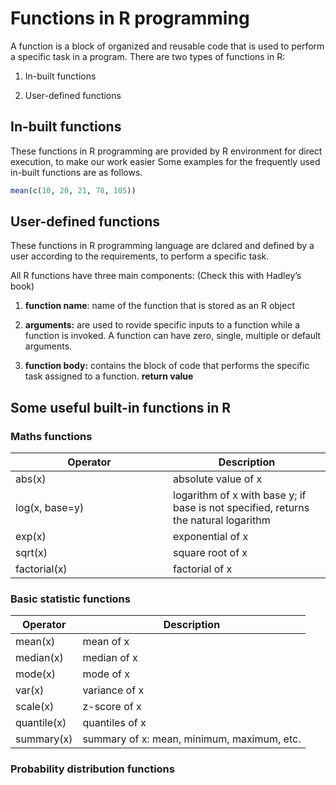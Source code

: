 # Functions in R programming

A function is a block of organized and reusable code that is used to perform a specific task in a program. There are two types of functions in R:

  1. In-built functions
    
  2. User-defined functions
    
## In-built functions

These functions in R programming are provided by R environment for direct execution, to make our work easier Some examples for the frequently used in-built functions are as follows.

```r
mean(c(10, 20, 21, 78, 105))

```


## User-defined functions

These functions in R programming language are dclared and defined by a user according to the requirements, to perform a specific task.

All R functions have three main components: (Check this with Hadley's book)

1. **function name**: name of the function that is stored as an R object

2. **arguments:** are used to rovide specific inputs to a function while a function is invoked. A function can have zero, single, multiple or default arguments.

3. **function body:** contains the block of code that performs the specific task assigned to a function. **return value** 

## Some useful built-in functions in R

### Maths functions

|  Operator | Description  |
|---|---|
|  abs(x) | absolute value of x   |
| log(x, base=y)  |  logarithm of x with base y; if base is not specified, returns the natural logarithm |
|exp(x)| exponential of x|
|sqrt(x)|square root of x|
|factorial(x)| factorial of x|

### Basic statistic functions

|  Operator | Description  |
|---|---|
|  mean(x) | mean of x   |
| median(x)  |  median of x |
|mode(x)| mode of x|
|var(x)|variance of x|
|scale(x)| z-score of x|
|quantile(x)| quantiles of x|
|summary(x)|summary of x: mean, minimum, maximum, etc.|

### Probability distribution functions




